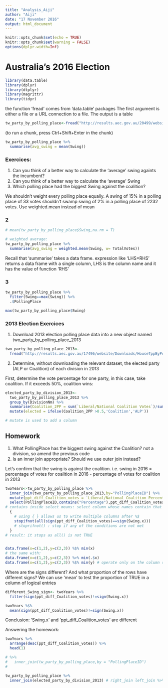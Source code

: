 ```yaml
---
title: "Analysis_Aiji"
author: "Aiji"
date: "17 November 2016"
output: html_document
---
```


```r
knitr::opts_chunk$set(echo = TRUE)
knitr::opts_chunk$set(warning = FALSE)
options(dplyr.width=Inf)
```
# Australia's 2016 Election

```r
library(data.table)
library(dplyr)
library(dtplyr)
library(magrittr)
library(tidyr)

```

the function 'fread' comes from 'data.table' packages
The first argument is either a file or a URL connection to a file. The output is a table
```r
tw_party_by_polling_place<-fread("http://results.aec.gov.au/20499/website/Downloads/HouseTppByPollingPlaceDownload-20499.csv")

```

(to run a chunk, press Ctrl+Shift+Enter in the chunk)

```r
tw_party_by_polling_place %>%
  summarise(avg_swing = mean(Swing))

```

### Exercices:
1. Can you think of a better way to calculate the 'average' swing againts the incumbent?
2. Can you think of a better way to calculate the 'average' Swing
3. Which polling place had the biggest Swing against the coalition?

We shouldn't weight every polling place equally. A swing of 15% in a polling place of 33 votes shouldn't swamp swing of 2% in a polling place of 2232 votes. Use weighted.mean instead of mean

### 2
```r
# mean(tw_party_by_polling_place$Swing,na.rm = T)

# weighted average:
tw_party_by_polling_place %>%
  summarise(avg_swing = weighted.mean(Swing, w= TotalVotes))
```

Recall that 'summarise' takes a data frame. expression like 'LHS=RHS' returns a data frame with a single column, LHS is the column name and it has the value of function 'RHS'

### 3
```r

tw_party_by_polling_place %>%
  filter(Swing==max(Swing)) %>%
  .$PollingPlace

max(tw_party_by_polling_place$Swing)
```

### 2013 Election Exercices
1. Download 2013 election polling place data into a new object named two_party_by_polling_place_2013

```r
two_party_by_polling_place_2013<-
  fread("http://results.aec.gov.au/17496/website/Downloads/HouseTppByPollingPlaceDownload-17496.csv")

```
2. Determine, without downloading the relevant dataset, the elected party (ALP or Coalition) of each division in 2013

First, determine the vote percentage for one party, in this case, take coalition. If it exceeds 50%, coalition wins:
```r
elected_party_by_division_2013<-
  two_party_by_polling_place_2013 %>%
  group_by(DivisionNm) %>%
  summarise(Coalition_2PP = sum(`Liberal/National Coalition Votes`)/sum(TotalVotes)) %>%
  mutate(elected = ifelse(Coalition_2PP >0.5,'Coalition','ALP'))

# mutate is used to add a column
```

## Homework
1. What PollingPlace has the biggest swing against the Coalition? not a division, so amend the previous code
2. Is an inner join appropriate? Should we use outer join instead?

Let's confirm that the swing is against the coalition. 
i.e. swing in 2016 = percentage of votes for coalition in 2016 - percentage of votes for coalition in 2013

```r
twoYears<-tw_party_by_polling_place %>% 
  inner_join(two_party_by_polling_place_2013,by="PollingPlaceID") %>%
  mutate(ppt_diff_Coalition_votes = `Liberal/National Coalition Percentage.x`-`Liberal/National Coalition Percentage.y`) %>%
  select(PollingPlaceID,contains("Percentage"),ppt_diff_Coalition_votes,Swing.x) %$%
# contains inside select means: select column whose names contain that string
  {
    # using { } allows us to write multiple columns after %$
    stopifnot(all(sign(ppt_diff_Coalition_votes)==sign(Swing.x)))
    # stoprifnot() : stop if any of the conditions are not met
  } 
# result: it stops as all() is not TRUE


data.frame(x=c(1,2),y=c(2,3)) %$% min(x)
# the same with:
data.frame(x=c(1,2),y=c(2,3)) %>% min(.$x)
data.frame(x=c(1,2),y=c(2,3)) %$% min(y) # operate only on the column specified by its name

```

Where are the signs different? And what proportion of the rows have different signs?
We can use 'mean' to test the proportion of TRUE in a column of logical entries
```r
different_Swing_sign<- twoYears %>%
  filter(sign(ppt_diff_Coalition_votes)!=sign(Swing.x))

twoYears %$%
  mean(sign(ppt_diff_Coalition_votes)!=sign(Swing.x))

```
Conclusion: 'Swing.x' and 'ppt_diff_Coalition_votes' are different

Answering the homework:
```r
twoYears %>%
  arrange(desc(ppt_diff_Coalition_votes)) %>%
  head(1) 

# %>%
#   inner_join(tw_party_by_polling_place,by = "PollingPlaceID")
#   
```



```r
tw_party_by_polling_place %>% 
  inner_join(elected_party_by_division_2013) # right_join left_join %>%
  

```


